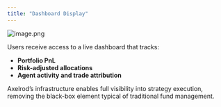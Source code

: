 ```yaml
---
title: "Dashboard Display"
---
```


![image.png](/images/image.png)

Users receive access to a live dashboard that tracks:

- **Portfolio PnL**
- **Risk-adjusted allocations**
- **Agent activity and trade attribution**

Axelrod’s infrastructure enables full visibility into strategy execution, removing the black-box element typical of traditional fund management.